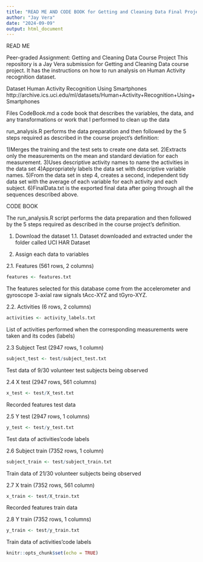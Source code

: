 ---
title: "READ ME AND CODE BOOK for Getting and Cleaning Data Final Project"
author: "Jay Vera"
date: "2024-09-09"
output: html_document
---
READ ME

Peer-graded Assignment: Getting and Cleaning Data Course Project
This repository is a Jay Vera submission for Getting and Cleaning Data course project. It has the instructions on how to run analysis on Human Activity recognition dataset.

Dataset
Human Activity Recognition Using Smartphones
http://archive.ics.uci.edu/ml/datasets/Human+Activity+Recognition+Using+Smartphones

Files
CodeBook.md a code book that describes the variables, the data, and any transformations or work that I performed to clean up the data

run_analysis.R performs the data preparation and then followed by the 5 steps required as described in the course project’s definition:

1)Merges the training and the test sets to create one data set.
2)Extracts only the measurements on the mean and standard deviation for each measurement.
3)Uses descriptive activity names to name the activities in the data set
4)Appropriately labels the data set with descriptive variable names.
5)From the data set in step 4, creates a second, independent tidy data set with the average of each variable for each activity and each subject.
6)FinalData.txt is the exported final data after going through all the sequences described above.


CODE BOOK

The run_analysis.R script performs the data preparation and then followed by the 5 steps required as described in the course project’s definition.

1. Download the dataset
1.1. Dataset downloaded and extracted under the folder called UCI HAR Dataset

2. Assign each data to variables

2.1. Features (561 rows, 2 columns)
```{r setup, include=FALSE}
features <- features.txt
```
The features selected for this database come from the accelerometer and gyroscope 3-axial raw signals tAcc-XYZ and tGyro-XYZ.

2.2. Activities (6 rows, 2 columns)
```{r setup, include=FALSE}
activities <- activity_labels.txt
```
List of activities performed when the corresponding measurements were taken and its codes (labels)

2.3 Subject Test (2947 rows, 1 column)
```{r setup, include=FALSE}
subject_test <- test/subject_test.txt
```
Test data of 9/30 volunteer test subjects being observed

2.4 X test (2947 rows, 561 columns)
```{r setup, include=FALSE}
x_test <- test/X_test.txt
```
Recorded features test data

2.5 Y test (2947 rows, 1 columns)
```{r setup, include=FALSE}
y_test <- test/y_test.txt
```
Test data of activities’code labels

2.6 Subject train (7352 rows, 1 column)
```{r setup, include=FALSE}
subject_train <- test/subject_train.txt
```
Train data of 21/30 volunteer subjects being observed

2.7 X train (7352 rows, 561 column)
```{r setup, include=FALSE}
x_train <- test/X_train.txt
```
Recorded features train data

2.8 Y train (7352 rows, 1 columns)
```{r setup, include=FALSE}
y_train <- test/y_train.txt
```
Train data of activities’code labels

```{r setup, include=FALSE}
knitr::opts_chunk$set(echo = TRUE)
```

